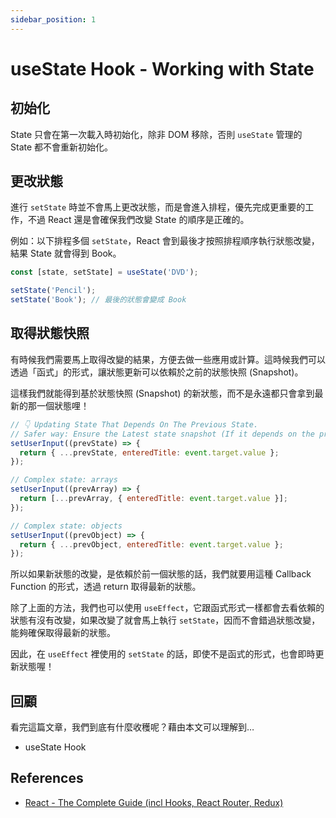 ```yaml
---
sidebar_position: 1
---
```


# useState Hook - Working with State

## 初始化

State 只會在第一次載入時初始化，除非 DOM 移除，否則 `useState` 管理的 State 都不會重新初始化。

## 更改狀態

進行 `setState` 時並不會馬上更改狀態，而是會進入排程，優先完成更重要的工作，不過 React 還是會確保我們改變 State 的順序是正確的。

例如：以下排程多個 `setState`，React 會到最後才按照排程順序執行狀態改變，結果 State 就會得到 Book。

```jsx
const [state, setState] = useState('DVD');

setState('Pencil');
setState('Book'); // 最後的狀態會變成 Book
```

## 取得狀態快照

有時候我們需要馬上取得改變的結果，方便去做一些應用或計算。這時候我們可以透過「函式」的形式，讓狀態更新可以依賴於之前的狀態快照 (Snapshot)。

這樣我們就能得到基於狀態快照 (Snapshot) 的新狀態，而不是永遠都只會拿到最新的那一個狀態哩！

```jsx
// 👇 Updating State That Depends On The Previous State.
// Safer way: Ensure the Latest state snapshot (If it depends on the previous state)
setUserInput((prevState) => {
  return { ...prevState, enteredTitle: event.target.value };
});

// Complex state: arrays
setUserInput((prevArray) => {
  return [...prevArray, { enteredTitle: event.target.value }];
});

// Complex state: objects
setUserInput((prevObject) => {
  return { ...prevObject, enteredTitle: event.target.value };
});
```

所以如果新狀態的改變，是依賴於前一個狀態的話，我們就要用這種 Callback Function 的形式，透過 return 取得最新的狀態。

除了上面的方法，我們也可以使用 `useEffect`，它跟函式形式一樣都會去看依賴的狀態有沒有改變，如果改變了就會馬上執行 `setState`，因而不會錯過狀態改變，能夠確保取得最新的狀態。

因此，在 `useEffect` 裡使用的 `setState` 的話，即使不是函式的形式，也會即時更新狀態喔！

## 回顧

看完這篇文章，我們到底有什麼收穫呢？藉由本文可以理解到…

- useState Hook

## References

- [React - The Complete Guide (incl Hooks, React Router, Redux)](https://www.udemy.com/course/react-the-complete-guide-incl-redux/)
